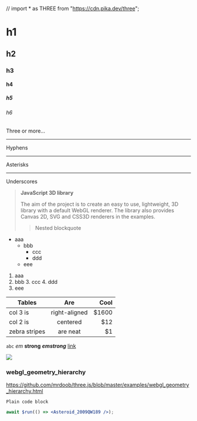 // import * as THREE from "https://cdn.pika.dev/three";

# h1
## h2
### h3
#### h4
##### h5
###### h6

Three or more...

---

Hyphens

***

Asterisks

___

Underscores

> **JavaScript 3D library**
>
> The aim of the project is to create an easy to use, lightweight, 3D library with a default WebGL renderer.
> The library also provides Canvas 2D, SVG and CSS3D renderers in the examples.
>
> > Nested blockquote

- aaa
  - bbb
    - ccc
    - ddd
  - eee

1. aaa
  2. bbb
    3. ccc
    4. ddd
  5. eee

| Tables        | Are           | Cool  |
| ------------- |:-------------:| -----:|
| col 3 is      | right-aligned | $1600 |
| col 2 is      | centered      |   $12 |
| zebra stripes | are neat      |    $1 |

`abc` *em* **strong** ***emstrong*** [link](https://google.com)

![](https://media.giphy.com/media/W5g5W5hMkzrJQDpN3P/giphy.gif)

### webgl_geometry_hierarchy

https://github.com/mrdoob/three.js/blob/master/examples/webgl_geometry_hierarchy.html

```
Plain code block
```

```jsx asteroid=2009QW189
await $run(() => <Asteroid_2009QW189 />);
```
